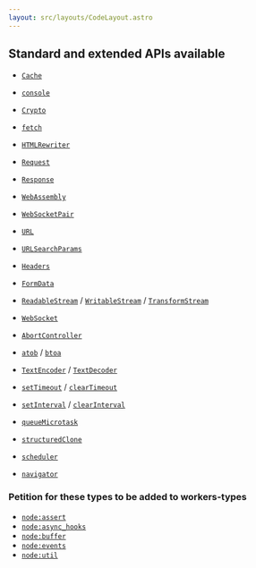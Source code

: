 ```yaml
---
layout: src/layouts/CodeLayout.astro
---
```


## Standard and extended APIs available

- [`Cache`](/#Cache)
- [`console`](/#console)
- [`Crypto`](/#caches)
- [`fetch`](/#fetch)
- [`HTMLRewriter`](/#HTMLRewriter)
- [`Request`](/#Request)
- [`Response`](/#Response)
- [`WebAssembly`](/#WebAssembly)
- [`WebSocketPair`](/#WebSocketPair)


- [`URL`](/#URL)
- [`URLSearchParams`](/#URLSearchParams)
- [`Headers`](/#Headers)
- [`FormData`](/#FormData)
- [`ReadableStream`](/#ReadableStream) / [`WritableStream`](/#WritableStream) / [`TransformStream`](/#TransformStream)
- [`WebSocket`](/#WebSocket)
- [`AbortController`](/#AbortController)


- [`atob`](/#atob) / [`btoa`](/#btoa)
- [`TextEncoder`](/#TextEncoder) / [`TextDecoder`](/#TextDecoder)
- [`setTimeout`](/#setTimeout) / [`clearTimeout`](/#clearTimeout)
- [`setInterval`](/#setInterval) / [`clearInterval`](/#clearInterval)
- [`queueMicrotask`](/#queueMicrotask)
- [`structuredClone`](/#structuredClone)
- [`scheduler`](/#scheduler)
- [`navigator`](/#navigator)


### Petition for these types to be added to workers-types

- [`node:assert`](https://developers.cloudflare.com/workers/runtime-apis/nodejs/assert/)
- [`node:async_hooks`](https://developers.cloudflare.com/workers/runtime-apis/nodejs/asynclocalstorage/)
- [`node:buffer`](https://developers.cloudflare.com/workers/runtime-apis/nodejs/buffer/)
- [`node:events`](https://developers.cloudflare.com/workers/runtime-apis/nodejs/eventemitter/)
- [`node:util`](https://developers.cloudflare.com/workers/runtime-apis/nodejs/util/)
